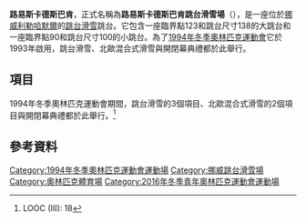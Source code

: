 {{Infobox ski jumping hill
| hill_name            = 路易斯卡德斯巴肯
| nickname             = 路易斯卡德斯巴肯跳台滑雪場
| image                = [[File:Lysgård.JPG|250px]]
| caption              = 
| location             = 
| city                 = [[利勒哈默爾|利勒哈默爾]]
| country              = [[挪威|挪威]]
| opened               = 1993
| renovated            = 2007
| expanded             = 
| closed               = 
| demolished           = 
| size                 = 
| k-spot               = K-90 <br />K-123
| hill size            = HS100<br />HS138
| hill record          = [[卡尔·盖格尔|卡尔·盖格尔]] <br />(107.5 m in 2013)<br />[[西蒙·阿曼|西蒙·阿曼]] <br />(146.0 m in 2009) 
| championships        =
| olympics             = [[1994年冬季奧林匹克運動會|1994年冬季奧林匹克運動會]]<br>[[2016年冬季青年奧林匹克運動會|2016年冬季青年奧林匹克運動會開閉幕典禮]]
| world championships  = 
}}

'''路易斯卡德斯巴肯'''，正式名稱為'''路易斯卡德斯巴肯跳台滑雪場'''（{{lang-no|Lysgårdsbakkene hoppanlegg}}），是一座位於[[挪威|挪威]][[利勒哈默爾|利勒哈默爾]]的[[跳台滑雪|跳台滑雪]]跳台。它包含一座臨界點123和跳台尺寸138的大跳台和一座臨界點90和跳台尺寸100的小跳台。為了[[1994年冬季奧林匹克運動會|1994年冬季奧林匹克運動會]]它於1993年啟用，跳台滑雪、北歐混合式滑雪與開閉幕典禮都於此舉行。

==項目==
1994年冬季奧林匹克運動會期間，跳台滑雪的3個項目、北歐混合式滑雪的2個項目與開閉幕典禮都於此舉行。<ref name=iii18>LOOC (III): 18</ref>

==參考資料==
{{reflist|2}}

{{Winter Olympic stadia}}

{{coord|61|07|30|N|10|29|14|E|region:NO-05_type:landmark_source:dewiki|display=title}}

{{DEFAULTSORT:Lysgardsbakken}}
[[Category:1994年冬季奧林匹克運動會運動場|Category:1994年冬季奧林匹克運動會運動場]]
[[Category:挪威跳台滑雪場|Category:挪威跳台滑雪場]]
[[Category:奧林匹克體育場|Category:奧林匹克體育場]]
[[Category:2016年冬季青年奧林匹克運動會運動場|Category:2016年冬季青年奧林匹克運動會運動場]]